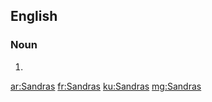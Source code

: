 ==English==

===Noun===
{{head|en|plural}}

# {{plural of|Sandra|lang=en}}

[[ar:Sandras]]
[[fr:Sandras]]
[[ku:Sandras]]
[[mg:Sandras]]